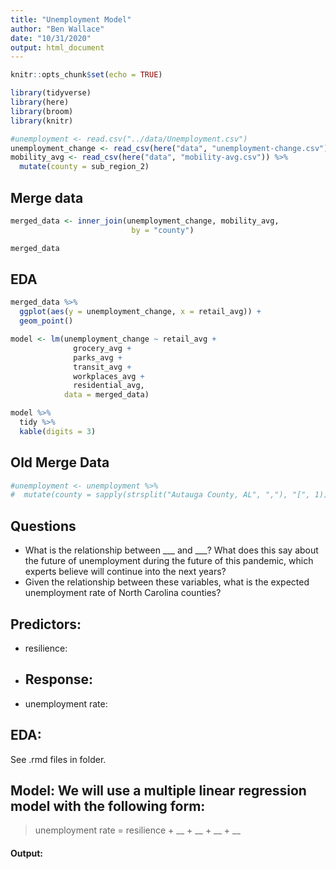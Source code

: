 ```yaml
---
title: "Unemployment Model"
author: "Ben Wallace"
date: "10/31/2020"
output: html_document
---
```


```r
knitr::opts_chunk$set(echo = TRUE)
```

```r
library(tidyverse)
library(here)
library(broom)
library(knitr)
```


```r
#unemployment <- read.csv("../data/Unemployment.csv")
unemployment_change <- read_csv(here("data", "unemployment-change.csv"))
mobility_avg <- read_csv(here("data", "mobility-avg.csv")) %>% 
  mutate(county = sub_region_2)
```

## Merge data

```r
merged_data <- inner_join(unemployment_change, mobility_avg, 
                           by = "county")

merged_data
```

## EDA

```r
merged_data %>%
  ggplot(aes(y = unemployment_change, x = retail_avg)) +
  geom_point()
```

```r
model <- lm(unemployment_change ~ retail_avg + 
              grocery_avg + 
              parks_avg + 
              transit_avg + 
              workplaces_avg + 
              residential_avg, 
            data = merged_data)

model %>%
  tidy %>%
  kable(digits = 3)
```



## Old Merge Data


```r
#unemployment <- unemployment %>% 
#  mutate(county = sapply(strsplit("Autauga County, AL", ","), "[", 1))
```


## Questions
- What is the relationship between ___ and ___? What does this say about the future of unemployment during the future of this pandemic, which experts believe will continue into the next years?
- Given the relationship between these variables, what is the expected unemployment rate of North Carolina counties?

## Predictors:
- resilience:
-
## Response:
- unemployment rate:

## EDA:

See .rmd files in folder.

## Model: We will use a multiple linear regression model with the following form:

> unemployment rate = resilience + __ + __ + __ + __

#### Output:



